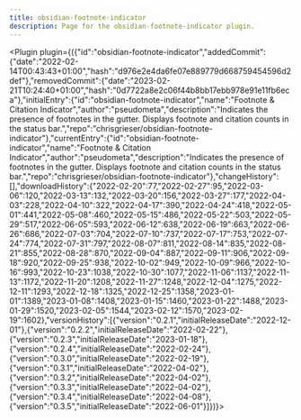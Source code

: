 ---
title: obsidian-footnote-indicator
description: Page for the obsidian-footnote-indicator plugin.
---


<Plugin plugin={({"id":"obsidian-footnote-indicator","addedCommit":{"date":"2022-02-14T00:43:43+01:00","hash":"d976e2e4da6fe07e889779d668759454596d2def"},"removedCommit":{"date":"2023-02-21T10:24:40+01:00","hash":"0d7722a8e2c06f44b8bb17ebb978e91e11fb6eca"},"initialEntry":{"id":"obsidian-footnote-indicator","name":"Footnote & Citation Indicator","author":"pseudometa","description":"Indicates the presence of footnotes in the gutter. Displays footnote and citation counts in the status bar.","repo":"chrisgrieser/obsidian-footnote-indicator"},"currentEntry":{"id":"obsidian-footnote-indicator","name":"Footnote & Citation Indicator","author":"pseudometa","description":"Indicates the presence of footnotes in the gutter. Displays footnote and citation counts in the status bar.","repo":"chrisgrieser/obsidian-footnote-indicator"},"changeHistory":[],"downloadHistory":{"2022-02-20":77,"2022-02-27":95,"2022-03-06":120,"2022-03-13":132,"2022-03-20":156,"2022-03-27":177,"2022-04-03":228,"2022-04-10":322,"2022-04-17":390,"2022-04-24":418,"2022-05-01":441,"2022-05-08":460,"2022-05-15":486,"2022-05-22":503,"2022-05-29":517,"2022-06-05":593,"2022-06-12":638,"2022-06-19":663,"2022-06-26":686,"2022-07-03":704,"2022-07-10":737,"2022-07-17":753,"2022-07-24":774,"2022-07-31":797,"2022-08-07":811,"2022-08-14":835,"2022-08-21":855,"2022-08-28":870,"2022-09-04":887,"2022-09-11":906,"2022-09-18":920,"2022-09-25":938,"2022-10-02":949,"2022-10-09":966,"2022-10-16":993,"2022-10-23":1038,"2022-10-30":1077,"2022-11-06":1137,"2022-11-13":1172,"2022-11-20":1208,"2022-11-27":1248,"2022-12-04":1275,"2022-12-11":1293,"2022-12-18":1325,"2022-12-25":1358,"2023-01-01":1389,"2023-01-08":1408,"2023-01-15":1460,"2023-01-22":1488,"2023-01-29":1520,"2023-02-05":1544,"2023-02-12":1570,"2023-02-19":1602},"versionHistory":[{"version":"0.2.1","initialReleaseDate":"2022-12-01"},{"version":"0.2.2","initialReleaseDate":"2022-02-22"},{"version":"0.2.3","initialReleaseDate":"2023-01-18"},{"version":"0.2.4","initialReleaseDate":"2022-02-24"},{"version":"0.3.0","initialReleaseDate":"2022-02-19"},{"version":"0.3.1","initialReleaseDate":"2022-04-02"},{"version":"0.3.2","initialReleaseDate":"2022-04-02"},{"version":"0.3.3","initialReleaseDate":"2022-04-02"},{"version":"0.3.4","initialReleaseDate":"2022-04-08"},{"version":"0.3.5","initialReleaseDate":"2022-06-01"}]})}></Plugin>